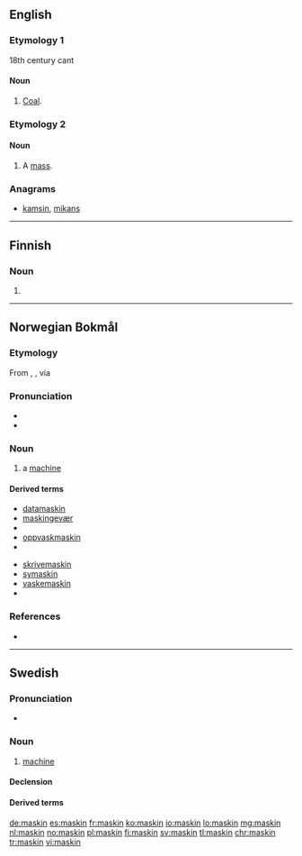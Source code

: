 ==English==

===Etymology 1===
18th century cant
{{etystub|en}}
====Noun====
{{en-noun|-}}

# [[coal|Coal]].

===Etymology 2===
{{suffix|mass|kin|lang=en}}

====Noun====
{{en-noun}}

# {{context|Christianity|lang=en}} A [[mass]].

===Anagrams===
* [[kamsin#English|kamsin]], [[mikans#English|mikans]]

----

==Finnish==

===Noun===
{{head|fi|noun form}}

# {{fi-form of|type=noun|case=genitive|pl=singular|maski}}

----

==Norwegian Bokmål==
{{wikipedia|lang=no}}

===Etymology===
From {{etyl|grc|nb}} {{term|μαχανά|lang=grc}}, {{term|μηχανή|lang=grc}}, via {{etyl|la|nb}} {{term|machina|lang=la}}

===Pronunciation===
* {{IPA|/mɑʂiːn/|lang=no}}
* {{rhymes|iːn|lang=no}}

===Noun===
{{nb-noun-m1}}

# a [[machine]]

====Derived terms====
{{top2}}
* [[datamaskin]]
* [[maskingevær]]
* {{l-nb|maskinoversettelse}}
* [[oppvaskmaskin]]
* {{l-nb|regnemaskin}}
{{mid2}}
* [[skrivemaskin]]
* [[symaskin]]
* [[vaskemaskin]]
* {{l-nb|vertsmaskin}}
{{bottom}}

===References===
* {{R:The Bokmål Dictionary}}

----

==Swedish==

===Pronunciation===
* {{audio|Sv-maskin.ogg|audio|lang=sv}}

===Noun===
{{sv-noun|c}}

# [[machine]]

====Declension====
{{sv-noun-reg-er}}

====Derived terms====
{{compoundsee|sv}}

[[de:maskin]]
[[es:maskin]]
[[fr:maskin]]
[[ko:maskin]]
[[io:maskin]]
[[lo:maskin]]
[[mg:maskin]]
[[nl:maskin]]
[[no:maskin]]
[[pl:maskin]]
[[fi:maskin]]
[[sv:maskin]]
[[tl:maskin]]
[[chr:maskin]]
[[tr:maskin]]
[[vi:maskin]]